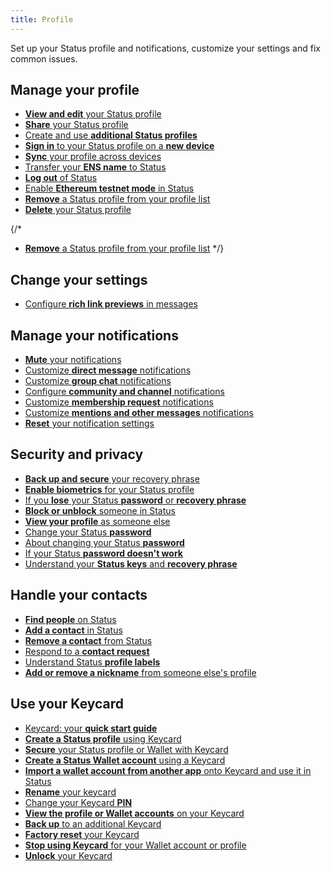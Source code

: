 ```yaml
---
title: Profile
---
```


Set up your Status profile and notifications, customize your settings and fix common issues.

## Manage your profile

- [**View and edit** your Status profile](./view-and-edit-your-status-profile.mdx)
- [**Share** your Status profile](./share-your-status-profile.mdx)
- [Create and use **additional Status profiles**](./create-and-use-additional-status-profiles.mdx)
- [**Sign in** to your Status profile on a **new device**](./sign-in-to-your-status-profile-on-a-new-device.mdx)
- [**Sync** your profile across devices](./sync-your-profile-across-devices.mdx)
- [Transfer your **ENS name** to Status](./transfer-your-ens-name-to-status.mdx)
- [**Log out** of Status](./log-out-of-status.mdx)
- [Enable **Ethereum testnet mode** in Status](enable-ethereum-testnet-mode-in-status.mdx)
- [**Remove** a Status profile from your profile list](./remove-a-status-profile-from-your-profile-list.mdx)
- [**Delete** your Status profile](./delete-your-status-profile.mdx)

{/*
- [**Remove** a Status profile from your profile list](./remove-a-status-profile-from-your-profile-list.mdx)
*/}

## Change your settings

- [Configure **rich link previews** in messages](./configure-rich-link-previews-in-messages.mdx)

## Manage your notifications

- [**Mute** your notifications](./mute-your-notifications.mdx)
- [Customize **direct message** notifications](./customize-direct-message-notifications.mdx)
- [Customize **group chat** notifications](./customize-group-chat-notifications.mdx)
- [Configure **community and channel** notifications](./configure-community-and-channel-notifications.mdx)
- [Customize **membership request** notifications](./customize-membership-request-notifications.mdx)
- [Customize **mentions and other messages** notifications](./customize-mentions-and-other-messages-notifications.mdx)
- [**Reset** your notification settings](./reset-your-notification-settings.mdx)

## Security and privacy

- [**Back up and secure** your recovery phrase](./back-up-and-secure-your-recovery-phrase.mdx)
- [**Enable biometrics** for your Status profile](./enable-biometrics-for-your-status-profile.mdx)
- [If you **lose** your Status **password** or **recovery phrase**](./if-you-lose-your-status-password-or-recovery-phrase.mdx)
- [**Block or unblock** someone in Status](./block-or-unblock-someone-in-status.mdx)
- [**View your profile** as someone else](./view-your-profile-as-someone-else.mdx)
- [Change your Status **password**](./change-your-status-password.mdx)
- [About changing your Status **password**](about-changing-your-status-password.mdx)
- [If your Status **password doesn't work**](./if-your-status-password-doesn-t-work.mdx)
- [Understand your **Status keys** and **recovery phrase**](./understand-your-status-keys-and-recovery-phrase.mdx)

## Handle your contacts

- [**Find people** on Status](../getting-started/find-people-on-status.mdx)
- [**Add a contact** in Status](../messaging/add-a-contact-in-status.mdx)
- [**Remove a contact** from Status](./remove-a-contact-from-status.mdx)
- [Respond to a **contact request**](./respond-to-a-contact-request.mdx)
- [Understand Status **profile labels**](./understand-status-profile-labels.mdx)
- [**Add or remove a nickname** from someone else's profile](./add-or-remove-a-nickname-from-someone-else-s-profile.mdx)

## Use your Keycard

- [Keycard: your **quick start guide**](./keycard-your-quick-start-guide.mdx)
- [**Create a Status profile** using Keycard](./create-a-status-profile-using-keycard.mdx)
- [**Secure** your Status profile or Wallet with Keycard](./secure-your-status-profile-or-wallet-with-keycard.mdx)
- [**Create a Status Wallet account** using a Keycard](./create-a-status-wallet-account-using-a-keycard.mdx)
- [**Import a wallet account from another app** onto Keycard and use it in Status](./import-a-wallet-account-from-another-app-onto-keycard-and-use-it-in-status.mdx)
- [**Rename** your keycard](./rename-your-keycard.mdx)
- [Change your Keycard **PIN**](./change-your-keycard-pin.mdx)
- [**View the profile or Wallet accounts** on your Keycard](./view-the-profile-or-wallet-accounts-on-your-keycard.mdx)
- [**Back up** to an additional Keycard](./back-up-to-an-additional-keycard.mdx)
- [**Factory reset** your Keycard](./factory-reset-your-keycard.mdx)
- [**Stop using Keycard** for your Wallet account or profile](./stop-using-keycard-for-your-wallet-account-or-profile.mdx)
- [**Unlock** your Keycard](./unlock-your-keycard.mdx)
